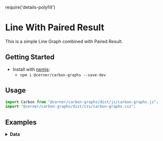 require('details-polyfill')

# Line With Paired Result
This is a simple Line Graph combined with Paired Result.

## Getting Started

- Install with [npmjs](https://www.npmjs.com):
  - `npm i @cerner/carbon-graphs --save-dev`

## Usage
```js
import Carbon from "@cerner/carbon-graphs/dist/js/carbon-graphs.js";
import "@cerner/carbon-graphs/dist/css/carbon-graphs.css";
```

## Examples
<CombinationGraph />

<details>
<summary style={{fontSize: 24 }}>
<b>Data</b>
</summary>

### Graph Config object
<GraphConfig />

### Data object
<DataObject />
</details>

